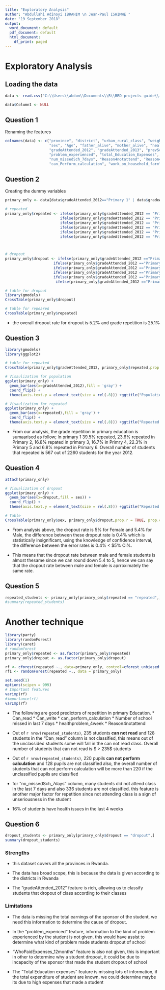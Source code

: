---
title: "Exploratory Analysis"
author: "Abdullahi Adinoyi IBRAHIM \n Jean-Paul ISHIMWE "
date: "19 September 2018"
output:
  word_document: default
  pdf_document: default
  html_document:
    df_print: paged
---

# Exploratory Analysis

## Loading the data
```{r}
data <- read.csv("C:\\Users\\abdon\\Documents\\R\\BRD projects guide\\internship\\Assignmet\\Copy of laterite_education_data.csv", sep = ",", header=TRUE )

data$Column1 <- NULL 
```

## Question 1             
Renaming the features
```{r}
colnames(data) <- c("province", "district", "urban_rural_class", "weight", "consumption",
                    "sex", "Age", "father_alive", "mother_alive", "healthproblem_4weeks", 
                    "gradeAttended_2012", "gradeAttended_2013", "prevSch_12months", 
                    "problem_experienced", "total_Education_Expenses", "WhoPaidExpenses_prev_12months",
                    "num_missedSch_7days", "Reason4notattend", "Reason4leaving", "Can_Read", "Can_write",
                    "can_Perform_calculation", "work_on_household_farm" )
```

             
## Question 2                   
                     
Creating the dummy variables

```{r}
primary_only <- data[data$gradeAttended_2012=="Primary 1" | data$gradeAttended_2012=="Primary 2" | data$gradeAttended_2012=="Primary 3" | data$gradeAttended_2012=="Primary 4" | data$gradeAttended_2012=="Primary 5" | data$gradeAttended_2012=="Primary 6", ]

# repeated
primary_only$repeated <- ifelse(primary_only$gradeAttended_2012 == "Primary 1" & primary_only$gradeAttended_2013=="Primary 1",                                  "repeated",
                         ifelse(primary_only$gradeAttended_2012 == "Primary 2" & primary_only$gradeAttended_2013=="Primary 2",                                 "repeated",
                         ifelse(primary_only$gradeAttended_2012 == "Primary 3" & primary_only$gradeAttended_2013=="Primary 3",                                "repeated",
                         ifelse(primary_only$gradeAttended_2012 == "Primary 4" & primary_only$gradeAttended_2013=="Primary 4",                                "repeated",
                         ifelse(primary_only$gradeAttended_2012 == "Primary 5" & primary_only$gradeAttended_2013=="Primary 5",                                "repeated",
                         ifelse(primary_only$gradeAttended_2012 == "Primary 6" & primary_only$gradeAttended_2013=="Primary 6",                                "repeated", "Promoted" )))))) 



# dropout
primary_only$dropout <- ifelse(primary_only$gradeAttended_2012 =="Primary 1" & primary_only$gradeAttended_2013=="Not in class",                              "dropout",
                      ifelse(primary_only$gradeAttended_2012 =="Primary 2" & primary_only$gradeAttended_2013=="Not in class",                                "dropout",
                      ifelse(primary_only$gradeAttended_2012 =="Primary 3" & primary_only$gradeAttended_2013=="Not in class",                               "dropout",
                      ifelse(primary_only$gradeAttended_2012 =="Primary 4" & primary_only$gradeAttended_2013=="Not in class",                               "dropout",
                      ifelse(primary_only$gradeAttended_2012 =="Primary 5" & primary_only$gradeAttended_2013=="Not in class",                               "dropout",
                       ifelse(primary_only$gradeAttended_2012 =="Primary 6" & primary_only$gradeAttended_2013=="Not in class",                              "dropout","In School"))))))

# table for dropout
library(gmodels)
CrossTable(primary_only$dropout)

# table for repeared
CrossTable(primary_only$repeated)
```
                                 
* the overall dropout rate for dropout is $5.2\%$ and grade repetition is $25.1\%$  
                    
                     
##  Question 3
```{r}
library(gmodels)
library(ggplot2)

# table for repeated
CrossTable(primary_only$gradeAttended_2012, primary_only$repeated,prop.r = TRUE, prop.c = FALSE, prop.t = FALSE, prop.chisq = TRUE)

# Visaulization for population
ggplot(primary_only) + 
  geom_bar(aes(x=gradeAttended_2012),fill = 'gray') + 
  coord_flip() +
  theme(axis.text.y = element_text(size = rel(.8))) +ggtitle("Population of student")

# Visaulization for repeated
ggplot(primary_only) + 
  geom_bar(aes(x=repeated),fill = 'gray') + 
  coord_flip() +
  theme(axis.text.y = element_text(size = rel(.8))) +ggtitle("Repeated and not repeated")
```
                         
* From our analysis, the grade repetition in primary education is sumaarised as follow; In primary 1 $39.5\%$ repeated, $23.6\%$ repeated in Primary 2, $16.8\%$ repated in primary 3, $16.7\%$ in Primry 4, $22.3\%$ in Primary 5 and $6.8\%$ repeated in Primary 6. Overall number of students that repeated is 567 out of 2260 students for the year 2012.                           

                   
## Question 4
```{r}
attach(primary_only)

# Visualization of dropout
ggplot(primary_only) + 
  geom_bar(aes(x=dropout,fill = sex)) + 
  coord_flip() +
  theme(axis.text.y = element_text(size = rel(.8))) +ggtitle("Repeated and not repeated")

# Table
CrossTable(primary_only$sex, primary_only$dropout,prop.r = TRUE, prop.c = FALSE, prop.t = FALSE, prop.chisq = FALSE)
```
                 
* From analysis above, the dropout rate is $5\%$ for Female and $5.4\%$ for Male, the difference between these dropout rate is $0.4\%$ which is statistically insignificant, using the knowledge of confidence interval, the difference between the error rates is $0.4\%$ < $5% CI%.                     

* This means that the dropout rate between male and female students is almost thesame since we can round down $5.4$ to $5$, hence we can say that the dropout rate between male and female is aprroximately the same rate.


## Question 5
```{r}
repeated_students <- primary_only[primary_only$repeated == "repeated",]
#summary(repeated_students)
```

# Another technique
```{r}
library(party)
library(randomForest)
library(caret)
# randomforest
primary_only$repeated <- as.factor(primary_only$repeated)
primary_only$dropout <- as.factor(primary_only$dropout)

rf <- cforest(repeated ~., data=primary_only, control=cforest_unbiased(mtry=2,ntree=50))
rf1 <- randomForest(repeated ~., data = primary_only)
```

```{r}
set.seed(1)
options(scipen = 999)
# Important features
varimp(rf)
#importance(rf)
varImp(rf)
```

                   
* The following are good predictors of repetition in primary Education.
       * Can_read
       * Can_write
       * can_perform_calculation
       * Number of school missed in last 7 days
       *  healthproblem_4week
       * Reason4notattend
  
* Out of `r nrow(repeated_students)`, $235$ students **can not read** and 128 students in the "Can_read" column is not classified, this means out of the unclassided students some will fall in the can not read class. Overall number of students that can not read is $ > 235$ students

* Out of `r nrow(repeated_students)`, $220$ pupils **can not perform calculation** and $128$ pupils are not classified also, the overall number of students that can not perform calculation will be more than $220$ if the unclassified pupils are classified
           
* for "no_missedSch_7days" column, many students did not attend class in the last 7 days and also $336$ students are not classified. this feature is another major factor for repetition since not attending class is a sign of unseriousness in the student   
                   
* $16\%$ of students have health issues in the last 4 weeks





## Question 6                
```{r}
dropout_students <- primary_only[primary_only$dropout == "dropout",]
summary(dropout_students)
```
                  
### Strengths              
               
* this dataset covers all the provinces in Rwanda.                              
                                                                                                   
* The data has broad scope, this is because the data is given according to the districts in Rwanda                 
                           
* The "gradeAttended_2012" feature is rich, allowing us to classify students that dropout of class according to their classes


### Limitations                 
               
* The data is missing the total earnings of the sponsor of the student, we need this information to determine the cause of dropout. 
       
* In the "problem_expericed" feature, information to the kind of problem experienced by the student is not given, this would have assist to determine what kind of problem made students dropout of school
            
* "WhoPaidExpenses_12months" feature is also not given, this is important in other to determine why a student dropout, it could be due to incapacity of the sponsor that made the student dropout of school
             
* The "Total Education expenses" feature is missing lots of information, if the total expenditure of student are known, we could determine maybe its due to high expenses that made a student 



